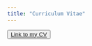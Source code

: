 ```yaml
---
title: "Curriculum Vitae"
---
```

<i class="fa fa-folder" aria-hidden="true"></i>
<button type="button" class="btn btn-readable">[Link to my CV](https://drive.google.com/file/d/1NekR0G0i-mDV3giOBaZl3BH9dVRwaPXu/view?usp=sharing)</button>



        
   
        
 
        
        
 





